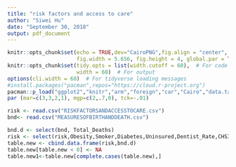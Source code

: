 ```yaml
---
title: "risk factors and access to care"
author: "Siwei Hu"
date: "September 30, 2018"
output: pdf_document
---
```


```r
knitr::opts_chunk$set(echo = TRUE,dev="CairoPNG",fig.align = "center", 
                      fig.width = 5.656, fig.height = 4, global.par = TRUE)
knitr::opts_chunk$set(tidy.opts = list(width.cutoff = 60),  # For code
                      width = 60)  # For output
options(cli.width = 60)  # For tidyverse loading messages
#install.packages("pacman",repos="https://cloud.r-project.org")
pacman::p_load("ggplot2","knitr","arm","foreign","car","Cairo","data.table","dplyr")
par (mar=c(3,3,2,1), mgp=c(2,.7,0), tck=-.01)
```



```r
risk <- read.csv("RISKFACTORSANDACCESSTOCARE.csv")
bnd<- read.csv("MEASURESOFBIRTHANDDEATH.csv")

```



```r
bnd.d <- select(bnd, Total_Deaths)
risk <- select(risk,Obesity,Smoker,Diabetes,Uninsured,Dentist_Rate,CHSI_State_Name)
table.new <- cbind.data.frame(risk,bnd.d)
table.new[table.new < 0] <- NA
table.new1<-table.new[complete.cases(table.new),]
```
